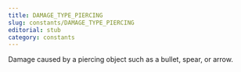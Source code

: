 ```yaml
---
title: DAMAGE_TYPE_PIERCING
slug: constants/DAMAGE_TYPE_PIERCING
editorial: stub
category: constants
---
```


<LSLConstant
	name="DAMAGE_TYPE_PIERCING"
	type="integer"
	value="8"
/>

Damage caused by a piercing object such as a bullet, spear, or arrow.
